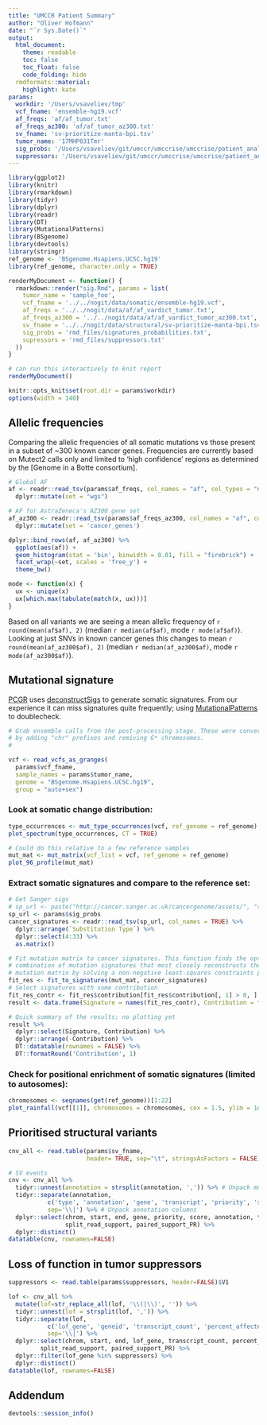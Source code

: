 ```yaml
---
title: "UMCCR Patient Summary"
author: "Oliver Hofmann"
date: "`r Sys.Date()`"
output:
  html_document:
    theme: readable
    toc: false
    toc_float: false
    code_folding: hide
  rmdformats::material:
    highlight: kate
params:
  workdir: '/Users/vsaveliev/tmp'
  vcf_fname: 'ensemble-hg19.vcf'
  af_freqs: 'af/af_tumor.txt'
  af_freqs_az300: 'af/af_tumor_az300.txt'
  sv_fname: 'sv-prioritize-manta-bpi.tsv'
  tumor_name: '17MHP031Tmr'
  sig_probs: '/Users/vsaveliev/git/umccr/umccrise/umccrise/patient_analysis/rmd_files/signatures_probabilities.txt'
  suppressors: '/Users/vsaveliev/git/umccr/umccrise/umccrise/patient_analysis/rmd_files/suppressors.txt'
---
```


```r
library(ggplot2)
library(knitr)
library(rmarkdown)
library(tidyr)
library(dplyr)
library(readr)
library(DT)
library(MutationalPatterns)
library(BSgenome)
library(devtools)
library(stringr)
ref_genome <- 'BSgenome.Hsapiens.UCSC.hg19'
library(ref_genome, character.only = TRUE)
```

```r
renderMyDocument <- function() {
  rmarkdown::render("sig.Rmd", params = list(
    tumor_name = 'sample_foo',
    vcf_fname = '../../nogit/data/somatic/ensemble-hg19.vcf',
    af_freqs = '../../nogit/data/af/af_vardict_tumor.txt',
    af_freqs_az300 = '../../nogit/data/af/af_vardict_tumor_az300.txt',
    sv_fname = '../../nogit/data/structural/sv-prioritize-manta-bpi.tsv',
    sig_probs = 'rmd_files/signatures_probabilities.txt',
    supressors = 'rmd_files/suppressors.txt'
  ))
}

# can run this interactively to knit report
renderMyDocument()
```

```r
knitr::opts_knit$set(root.dir = params$workdir)
options(width = 140)
```


## Allelic frequencies

Comparing the allelic frequencies of all somatic mutations vs those present in a subset of ~300 known cancer genes. Frequencies are currently based on Mutect2 calls only and limited to 'high confidence' regions as determined by the [Genome in a Botte consortium].

```r
# Global AF
af <- readr::read_tsv(params$af_freqs, col_names = "af", col_types = "d") %>%
  dplyr::mutate(set = "wgs")

# AF for AstraZeneca's AZ300 gene set
af_az300 <- readr::read_tsv(params$af_freqs_az300, col_names = "af", col_types = "-----d-") %>%
  dplyr::mutate(set = 'cancer_genes')

dplyr::bind_rows(af, af_az300) %>%
  ggplot(aes(af)) +
  geom_histogram(stat = 'bin', binwidth = 0.01, fill = "firebrick") +
  facet_wrap(~set, scales = 'free_y') +
  theme_bw()
```

```r
mode <- function(x) {
  ux <- unique(x)
  ux[which.max(tabulate(match(x, ux)))]
}
```
Based on all variants we are seeing a mean allelic frequency of `r round(mean(af$af), 2)` (median `r median(af$af)`, mode `r mode(af$af)`). Looking at just SNVs in known cancer genes this changes to mean `r round(mean(af_az300$af), 2)` (median `r median(af_az300$af)`, mode `r mode(af_az300$af)`).


## Mutational signature

[PCGR](https://github.com/sigven/pcgr) uses [deconstructSigs](https://cran.r-project.org/web/packages/deconstructSigs/index.html) to generate somatic signatures. From our experience it can miss signatures quite frequently; using [MutationalPatterns](http://bioconductor.org/packages/release/bioc/html/MutationalPatterns.html) to doublecheck.

```r
# Grab ensemble calls from the post-processing stage. These were converted
# by adding "chr" prefixes and remiving G* chromosomes.
#

vcf <- read_vcfs_as_granges(
  params$vcf_fname,
  sample_names = params$tumor_name,
  genome = "BSgenome.Hsapiens.UCSC.hg19",
  group = "auto+sex")
```

### Look at somatic change distribution:

```r
type_occurrences <- mut_type_occurrences(vcf, ref_genome = ref_genome)
plot_spectrum(type_occurrences, CT = TRUE)

# Could do this relative to a few reference samples
mut_mat <- mut_matrix(vcf_list = vcf, ref_genome = ref_genome)
plot_96_profile(mut_mat)
```

### Extract somatic signatures and compare to the reference set:

```r
# Get Sanger sigs
# sp_url <- paste("http://cancer.sanger.ac.uk/cancergenome/assets/", "signatures_probabilities.txt", sep = "")
sp_url <- params$sig_probs
cancer_signatures <- readr::read_tsv(sp_url, col_names = TRUE) %>%
  dplyr::arrange(`Substitution Type`) %>%
  dplyr::select(4:33) %>%
  as.matrix()

# Fit mutation matrix to cancer signatures. This function finds the optimal linear
# combination of mutation signatures that most closely reconstructs the
# mutation matrix by solving a non-negative least-squares constraints problem.
fit_res <- fit_to_signatures(mut_mat, cancer_signatures)
# Select signatures with some contribution
fit_res_contr <- fit_res$contribution[fit_res$contribution[, 1] > 0, ]
result <- data.frame(Signature = names(fit_res_contr), Contribution = fit_res_contr)

# Quick summary of the results; no plotting yet
result %>%
  dplyr::select(Signature, Contribution) %>%
  dplyr::arrange(-Contribution) %>%
  DT::datatable(rownames = FALSE) %>%
  DT::formatRound('Contribution', 1)
```

### Check for positional enrichment of somatic signatures (limited to autosomes):
```r
chromosomes <- seqnames(get(ref_genome))[1:22]
plot_rainfall(vcf[[1]], chromosomes = chromosomes, cex = 1.5, ylim = 1e+09 )
```


## Prioritised structural variants

```r
cnv_all <- read.table(params$sv_fname,
                      header= TRUE, sep="\t", stringsAsFactors = FALSE)

# SV events
cnv <- cnv_all %>%
  tidyr::unnest(annotation = strsplit(annotation, ',')) %>% # Unpack multiple annotations per region
  tidyr::separate(annotation,
           c('type', 'annotation', 'gene', 'transcript', 'priority', 'score'),
           sep='\\|') %>% # Unpack annotation columns
  dplyr::select(chrom, start, end, gene, priority, score, annotation, type,
                split_read_support, paired_support_PR) %>%
  dplyr::distinct()
datatable(cnv, rownames=FALSE)
```

## Loss of function in tumor suppressors

```r
suppressors <- read.table(params$suppressors, header=FALSE)$V1

lof <- cnv_all %>%
  mutate(lof=str_replace_all(lof, '\\(|\\)', '')) %>%
  tidyr::unnest(lof = strsplit(lof, ',')) %>%
  tidyr::separate(lof,
           c('lof_gene', 'geneid', 'transcript_count', 'percent_affected'),
           sep='\\|') %>%
  dplyr::select(chrom, start, end, lof_gene, transcript_count, percent_affected,
         split_read_support, paired_support_PR) %>%
  dplyr::filter(lof_gene %in% suppressors) %>%
  dplyr::distinct()
datatable(lof, rownames=FALSE)
```

## Addendum

```r
devtools::session_info()
```

